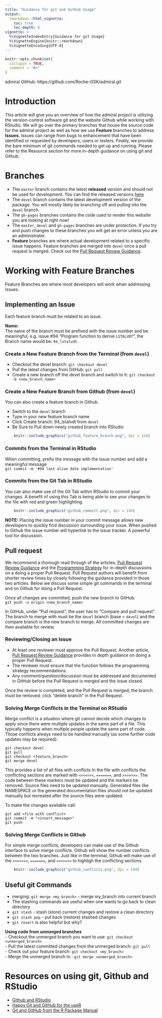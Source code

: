 ```yaml
---
title: "Guidance for git and Github Usage"
output: 
  rmarkdown::html_vignette:
    toc: true
    toc_depth: 6
vignette: >
  %\VignetteIndexEntry{Guidance for git Usage}
  %\VignetteEngine{knitr::rmarkdown}
  %\VignetteEncoding{UTF-8}
---
```


```r
knitr::opts_chunk$set(
  collapse = TRUE,
  comment = "#>"
)
```

admiral GitHub: https://github.com/Roche-GSK/admiral.git

# Introduction

This article will give you an overview of how the admiral project is utilizing the version-control software git and the website Github while working with RStudio.  We will go over the primary branches that house the source code for the admiral project as well as how we use **Feature** branches to address **Issues.**  Issues can range from bugs to enhancement that have been identified or requested by developers, users or testers.  Finally, we provide the bare minimum of git commands needed to get up and running.  Please refer to the Resource section for more in-depth guidance on using git and Github.  

# Branches

-	The `master` branch contains the latest **released** version and should not be used for development. You can find the released versions [here](https://github.com/Roche-GSK/admiral/releases) 
-	The `devel` branch contains the latest development version of the package.  You will mostly likely be branching off and pulling into the `devel` branch.
- The `gh-pages` branches contains the code used to render this website you are looking at right now!
- The `master`, `devel` and `gh-pages` branches are under protection.  If you try and push changes to these branches you will get an error unless you are an administrator.  
-	**Feature** branches are where actual development related to a specific issue happens. Feature branches are merged into `devel` once a pull request is merged.  Check out the [Pull Request Review Guidance](pr_review_guidance.html).


# Working with Feature Branches

Feature Branches are where most developers will work when addressing Issues.  

## Implementing an Issue

Each feature branch must be related to an issue.

**Name:**  
The name of the branch must be prefixed with the issue number and be meaningful, e.g. issue #94 "Program function to derive `LSTALVDT`", the Branch name would be: `94_lstalvdt`.

### Create a New Feature Branch from the Terminal (from `devel`)

-	Checkout the devel branch: `git checkout devel`  
-	Pull the latest changes from GitHub: `git pull`  
-	Create a new branch off the devel branch and switch to it: `git checkout -b <new_branch_name>`

### Create a New Feature Branch from Github (from `devel`)

You can also create a feature branch in Github.  

- Switch to the `devel` branch
- Type in your new feature branch name
- Click Create branch: 94_lstalvdt from `devel`
- Be Sure to Pull down newly created branch into RStudio

```r
    knitr::include_graphics("github_feature_branch.png", dpi = 144)
```


### Commits from the Terminal in RStudio

When committing, prefix the message with the issue number and add a meaningful message  
`git commit –m '#94 last alive date implementation'`

### Commits from the Git Tab in RStudio

You can also make use of the Git Tab within RStudio to commit your changes.  A benefit of using this Tab is being able to see your changes to the file with red and green highlighting.  

```r
    knitr::include_graphics("github_committ.png", dpi = 144)
```


**NOTE:**  Placing the issue number in your commit message allows new developers to quickly find discussion surrounding your issue.  When pushed to Github the issue number will hyperlink to the issue tracker.  A powerful tool for discussion.

## Pull request

We recommend a thorough read through of the articles, [Pull Request Review Guidance](pr_review_guidance.html) and the [Programming Strategy](programming_strategy.html) for in-depth discussions on a doing a proper Pull Request.   Pull Request authors will benefit from shorter review times by closely following the guidance provided in those two articles.  Below we discuss some simple git commands in the terminal and on Github for doing a Pull Request.  

Once all changes are committed, push the new branch to GitHub:  
`git push -u origin <new_branch_name>`  
  
In GitHub, under "Pull request", the user has to "Compare and pull request". The branch to merge with must be the `devel` branch (base = `devel`) and the compare branch is the new branch to merge. All committed changes are then available for review.

### Reviewing/Closing an Issue

- At least one reviewer must approve the Pull Request.  Another article, [Pull Request Review Guidance](pr_review_guidance.html) provides in depth guidance on doing a proper Pull Request. 
- The reviewer must ensure that the function follows the programming strategy recommendations.  
- Any comment/question/discussion must be addressed and documented in GitHub before the Pull Request is merged and the issue closed.

Once the review is completed, and the Pull Request is merged, the branch must be removed: click “delete branch” in the Pull Request.

### Solving Merge Conflicts in the Terminal on RStudio

Merge conflict is a situation where git cannot decide which changes to apply since there were multiple updates in the same part of a file. This typically happens when multiple people update the same part of code. Those conflicts always need to be handled manually (as some further code updates may be required):

```
git checkout devel
git pull
git checkout <feature_branch>  
git merge devel
```
  
This provides a list of all files with conflicts In the file with conflicts the conflicting sections are marked with `<<<<<<<`, `=======`, and `>>>>>>>`. The code between these markers must be updated and the markers be removed. Source files need to be updated manually. Generated files like NAMESPACE or the generated documentation files should not be updated manually but recreated after the source files were updated.  
  
To make the changes available call:

```
git add <file with conflict> 
git commit -m "<insert_message>"
git push
```

### Solving Merge Conflicts in Github

For simple merge conflicts, developers can make use of the Github interface to solve merge conflicts.  Github will show the number conflicts between the two branches.  Just like in the terminal, Github will make use of the `<<<<<<<`, `=======`, and `>>>>>>>` to highligh the conflicting sections.  

```r
    knitr::include_graphics("github_conflicts.png", dpi = 144)
```


## Useful git Commands

-	merging: `git merge <my_branch>` - merge my_branch into current branch  
-	The stashing commands are useful when one wants to go back to clean directory 
-	`git stash` - stash (store) current changes and restore a clean directory  
-	`git stash pop` - put back (restore) stashed changes  
- `git revert` is also helpful but why?

**Using code from unmerged branches**  
-	Checkout the unmerged branch you want to use: `git checkout <unmerged_branch>`  
-	Pull the latest committed changes from the unmerged branch: `git pull`  
-	Check out your feature branch: `git checkout <my_branch>`  
-	Merge the unmerged branch to <my_branch>: `git merge <unmerged_branch>`

# Resources on using git, Github and RStudio

* [Github and RStudio](https://resources.github.com/whitepapers/github-and-rstudio/)
* [Happy Git and GitHub for the useR](https://happygitwithr.com/)
* [Git and GitHub from the R Package Manual](https://r-pkgs.org/git.html)


